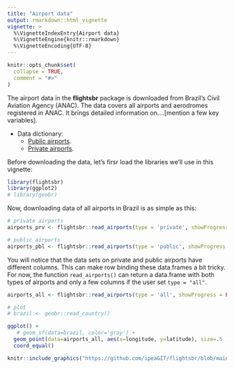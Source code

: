 ```yaml
---
title: "Airport data"
output: rmarkdown::html_vignette
vignette: >
  %\VignetteIndexEntry{Airport data}
  %\VignetteEngine{knitr::rmarkdown}
  %\VignetteEncoding{UTF-8}
---
```


```r
knitr::opts_chunk$set(
  collapse = TRUE,
  comment = "#>"
)
```

The airport data in the **flightsbr** package is downloaded from Brazil’s Civil Aviation Agency (ANAC). The data covers all airports and aerodromes registered in ANAC. It brings detailed information on....[mention a few key variables].

- Data dictionary: 
  - [Public airports](https://www.anac.gov.br/acesso-a-informacao/dados-abertos/areas-de-atuacao/aerodromos/lista-de-aerodromos-publicos-v2/70-lista-de-aerodromos-publicos-v2).
  - [Private airports](https://www.anac.gov.br/acesso-a-informacao/dados-abertos/areas-de-atuacao/aerodromos/lista-de-aerodromos-privados-v2).


Before downloading the data, let's firsr load the libraries we'll use in this vignette:
```r
library(flightsbr)
library(ggplot2)
# library(geobr)

```

Now, downloading data of all airports in Brazil is as simple as this:

```r
# private airports
airports_prv <- flightsbr::read_airports(type = 'private', showProgress = FALSE)

# public airports
airports_pbl <- flightsbr::read_airports(type = 'public', showProgress = FALSE)
```

You will notice that the data sets on private and public airports have different columns. This can make row binding these data.frames a bit tricky. For now, the function `read_airports()` can return a data.frame with both types of airports and only a few columns if the user set `type = "all"`.
```r
airports_all <- flightsbr::read_airports(type = 'all', showProgress = FALSE)

# plot
# brazil <- geobr::read_country()

ggplot() +
   # geom_sf(data=brazil, color='gray') +
  geom_point(data=airports_all, aes(x=longitude, y=latitude), size=.5 , alpha=.4) +
  coord_equal()

```

```r
knitr::include_graphics("https://github.com/ipeaGIT/flightsbr/blob/main/inst/img/vig_output_airports.png?raw=true")
```

